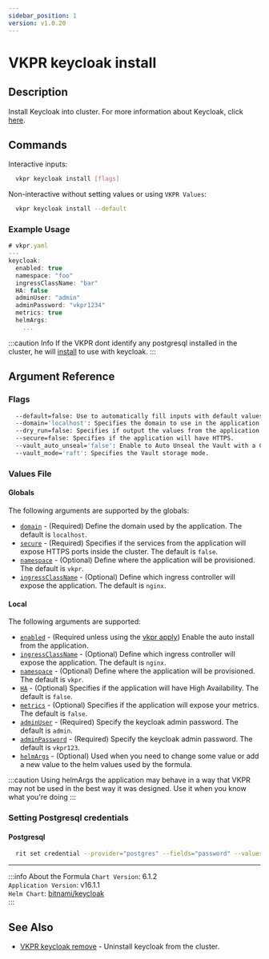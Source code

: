 ```yaml
---
sidebar_position: 1
version: v1.0.20
---
```


# VKPR keycloak install

## Description

Install Keycloak into cluster. For more information about Keycloak, click [here](https://www.keycloak.org/).

## Commands

Interactive inputs:

```bash
  vkpr keycloak install [flags]
```

Non-interactive without setting values or using `VKPR Values`:

```bash
  vkpr keycloak install --default
```

### Example Usage

```jsx title="vkpr keycloak install --default"
# vkpr.yaml
---
keycloak:
  enabled: true
  namespace: "foo"
  ingressClassName: "bar"
  HA: false
  adminUser: "admin"
  adminPassword: "vkpr1234"
  metrics: true
  helmArgs:
    ...
```

:::caution Info
If the VKPR dont identify any postgresql installed in the cluster, he will [install](/docs/commands/postgresql/vkpr_postgres_install) to use with keycloak.
:::

## Argument Reference

### Flags

```sh
  --default=false: Use to automatically fill inputs with default values.
  --domain='localhost': Specifies the domain to use in the application.
  --dry_run=false: Specifies if output the values from the application.
  --secure=false: Specifies if the application will have HTTPS.
  --vault_auto_unseal='false': Enable to Auto Unseal the Vault with a Cloud provider.
  --vault_mode='raft': Specifies the Vault storage mode.
```

### Values File

#### Globals

The following arguments are supported by the globals:

- [`domain`](#argument-reference) - (Required) Define the domain used by the application. The default is `localhost`.
- [`secure`](#argument-reference) - (Required) Specifies if the services from the application will expose HTTPS ports inside the cluster. The default is `false`.
- [`namespace`](#argument-reference) - (Optional) Define where the application will be provisioned. The default is `vkpr`.
- [`ingressClassName`](#argument-reference) - (Optional) Define which ingress controller will expose the application. The default is `nginx`.

#### Local

The following arguments are supported:

- [`enabled`](#argument-reference) - (Required unless using the [vkpr apply](/docs/commands/vkpr_apply)) Enable the auto install from the application.
- [`ingressClassName`](#argument-reference) - (Optional) Define which ingress controller will expose the application. The default is `nginx`.
- [`namespace`](#argument-reference) - (Optional) Define where the application will be provisioned. The default is `vkpr`.
- [`HA`](#argument-reference) - (Optional) Specifies if the application will have High Availability. The default is `false`.
- [`metrics`](#argument-reference) - (Optional) Specifies if the application will expose your metrics. The default is `false`.
- [`adminUser`](#argument-reference) - (Required) Specify the keycloak admin password. The default is `admin`.
- [`adminPassword`](#argument-reference) - (Required) Specify the keycloak admin password. The default is `vkpr123`.
- [`helmArgs`](#argument-reference) - (Optional) Used when you need to change some value or add a new value to the helm values used by the formula.

:::caution
Using helmArgs the application may behave in a way that VKPR may not be used in the best way it was designed.
Use it when you know what you're doing
:::

### Setting Postgresql credentials

#### Postgresql

```bash
  rit set credential --provider="postgres" --fields="password" --values="your-password"
```

---

:::info About the Formula
`Chart Version`: 6.1.2 <br/>
`Application Version`: v16.1.1 <br/>
`Helm Chart`: [bitnami/keycloak](https://artifacthub.io/packages/helm/bitnami/keycloak/) <br/>
:::

## See Also

- [VKPR keycloak remove](/docs/commands/keycloak/vkpr_keycloak_remove) - Uninstall keycloak from the cluster.
